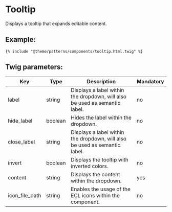 # Tooltip

Displays a tooltip that expands editable content.

## Example:

```
{% include "@theme/patterns/components/tooltip.html.twig" %}
```

## Twig parameters:

| Key            | Type    | Description                                                                | Mandatory |
| -------------- | ------- | -------------------------------------------------------------------------- | --------- |
| label          | string  | Displays a label within the dropdown, will also be used as semantic label. | no        |
| hide_label     | boolean | Hides the label within the dropdown.                                       | no        |
| close_label    | string  | Displays a label within the dropdown, will also be used as semantic label. | no        |
| invert         | boolean | Displays the tooltip with inverted colors.                                 | no        |
| content        | string  | Displays the content within the dropdown.                                  | yes       |
| icon_file_path | string  | Enables the usage of the ECL icons within the component.                   | no        |
